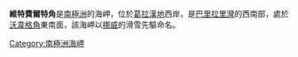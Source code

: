 '''維特費爾特角'''是[[南極洲|南極洲]]的海岬，位於[[葛拉漢地|葛拉漢地]]西岸，是[[巴里拉里灣|巴里拉里灣]]的西南部，處於[[沃韋格角|沃韋格角]]東南面，該海岬以[[挪威|挪威]]的滑雪先驅命名。

{{coord|65|59|S|64|44|W|source:GNIS|display=title}}

{{DEFAULTSORT:Huitfeldt Point}}
[[Category:南極洲海岬|Category:南極洲海岬]]


{{GrahamCoast-geo-stub}}